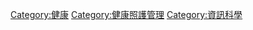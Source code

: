 {{Commonscat|Medical informatics}}

[[Category:健康|Category:健康]]
[[Category:健康照護管理|Category:健康照護管理]]
[[Category:資訊科學|Category:資訊科學]]